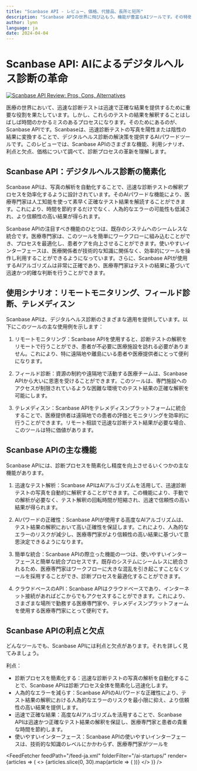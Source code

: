 ```yaml
---
title: "Scanbase API - レビュー、価格、代替品、長所と短所"
description: "Scanbase APIの世界に飛び込もう。機能が豊富なAIツールです。その特徴、価格、そしてどのようにインパクトを与えているかを学びましょう。見逃さないでください！"
author: lynn
language: ja
date: 2024-04-04
---
```

        
# Scanbase API: AIによるデジタルヘルス診断の革命


<BlogHeader />


[![Scanbase API Review: Pros, Cons, Alternatives](/ai-startups/scanbase-api.png)](https://www.scanbase.com/)



医療の世界において、迅速な診断テストは迅速で正確な結果を提供するために重要な役割を果たしています。しかし、これらのテストの結果を解釈することはしばしば時間のかかるミスのあるプロセスになります。そのためにあるのが、Scanbase APIです。Scanbaseは、迅速診断テストの写真を陽性または陰性の結果に変換することで、デジタルヘルス診断の解決策を提供するAIパワードツールです。このレビューでは、Scanbase APIのさまざまな機能、利用シナリオ、利点と欠点、価格について調べて、診断プロセスの革新を理解します。

## Scanbase API：デジタルヘルス診断の簡素化

Scanbase APIは、写真の解析を自動化することで、迅速な診断テストの解釈プロセスを効率化するように設計されています。そのAIパワードな機能により、医療専門家は人工知能を使って素早く正確なテスト結果を解読することができます。これにより、時間を節約するだけでなく、人為的なエラーの可能性も低減され、より信頼性の高い結果が得られます。

Scanbase APIの注目すべき機能のひとつは、既存のシステムへのシームレスな統合です。医療専門家は、このツールを簡単にワークフローに組み込むことができ、プロセスを最適化し、患者ケアを向上させることができます。使いやすいインターフェースは、医療関係者が技術的な知識に関係なく、効率的にツールを操作し利用することができるようになっています。さらに、Scanbase APIが使用するAIアルゴリズムは非常に正確であり、医療専門家はテストの結果に基づいて迅速かつ的確な判断を行うことができます。

## 使用シナリオ：リモートモニタリング、フィールド診断、テレメディスン

Scanbase APIは、デジタルヘルス診断のさまざまな適用を提供しています。以下にこのツールの主な使用例を示します：

1. リモートモニタリング：Scanbase APIを使用すると、診断テストの解釈をリモートで行うことができ、患者が不必要に医療施設を訪れる必要がありません。これにより、特に遠隔地や離島にいる患者や医療提供者にとって便利になります。

2. フィールド診断：資源の制約や遠隔地で活動する医療チームは、Scanbase APIから大いに恩恵を受けることができます。このツールは、専門施設へのアクセスが制限されているような困難な環境でのテスト結果の正確な解釈を可能にします。

3. テレメディスン：Scanbase APIをテレメディスンプラットフォームに統合することで、医療提供者は遠隔地での患者の評価とモニタリングを効率的に行うことができます。リモート相談で迅速な診断テスト結果が必要な場合、このツールは特に価値があります。

## Scanbase APIの主な機能

Scanbase APIには、診断プロセスを簡素化し精度を向上させるいくつかの主な機能があります。

1. 迅速なテスト解析：Scanbase APIはAIアルゴリズムを活用して、迅速診断テストの写真を自動的に解釈することができます。この機能により、手動での解析が必要なく、テスト解釈の回転時間が短縮され、迅速で信頼性の高い結果が得られます。

2. AIパワードの正確性：Scanbase APIが使用する高度なAIアルゴリズムは、テスト結果の解釈において高い正確性を保証します。これにより、人為的なエラーのリスクが減少し、医療専門家がより信頼性の高い結果に基づいて意思決定できるようになります。

3. 簡単な統合：Scanbase APIの際立った機能の一つは、使いやすいインターフェースと簡単な統合プロセスです。既存のシステムにシームレスに統合されるため、医療専門家はワークフローに大きな混乱を引き起こすことなくツールを採用することができ、診断プロセスを最適化することができます。

4. クラウドベースのAPI：Scanbase APIはクラウドベースであり、インターネット接続があればどこからでもアクセスすることができます。これにより、さまざまな場所で勤務する医療専門家や、テレメディスンプラットフォームを使用する医療専門家にとって便利です。

## Scanbase APIの利点と欠点

どんなツールでも、Scanbase APIには利点と欠点があります。それを詳しく見てみましょう。

利点：
- 診断プロセスを簡素化する：迅速な診断テストの写真の解析を自動化することで、Scanbase APIは診断プロセス全体を簡素化し迅速化します。
- 人為的なエラーを減らす：Scanbase APIのAIパワードな正確性により、テスト結果の解釈における人為的なエラーのリスクを最小限に抑え、より信頼性の高い結果を提供します。
- 迅速で正確な結果：高度なAIアルゴリズムを活用することで、Scanbase APIは迅速かつ正確なテスト結果の解釈を保証し、医療専門家と患者の貴重な時間を節約します。
- 使いやすいインターフェース：Scanbase APIの使いやすいインターフェースは、技術的な知識のレベルにかかわらず、医療専門家がツールを


<AdComponent />


<FeedFetcher feedPath="/feed-ja.xml" folderFilter="/ai-startups/" render={articles => (
    <>
        <Cards>
            {articles.slice(0, 30).map(article => (
                <Card key={article.link} title={article.title} href={article.link} />
            ))}
        </Cards>
    </>
)} />

